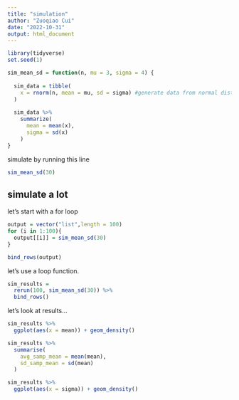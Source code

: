 ```yaml
---
title: "simulation"
author: "Zuoqiao Cui"
date: "2022-10-31"
output: html_document
---
```

```r
library(tidyverse)
set.seed(1)
```

```r
sim_mean_sd = function(n, mu = 3, sigma = 4) {
  
  sim_data = tibble(
    x = rnorm(n, mean = mu, sd = sigma) #generate data from normal distribution
  )
  
  sim_data %>% 
    summarize(
      mean = mean(x),
      sigma = sd(x)
    )
}
```
simulate by running this line
```r
sim_mean_sd(30)
```

## simulate a lot

let's start with a for loop

```r
output = vector("list",length = 100)
for (i in 1:100){
  output[[i]] = sim_mean_sd(30)
}

bind_rows(output)
```

let's use a loop function.

```r
sim_results = 
  rerun(100, sim_mean_sd(30)) %>% 
  bind_rows()
```

let's look at results...

```r
sim_results %>% 
  ggplot(aes(x = mean)) + geom_density()

sim_results %>% 
  summarise(
    avg_samp_mean = mean(mean),
    sd_samp_mean = sd(mean)
  )

sim_results %>% 
  ggplot(aes(x = sigma)) + geom_density()
```


